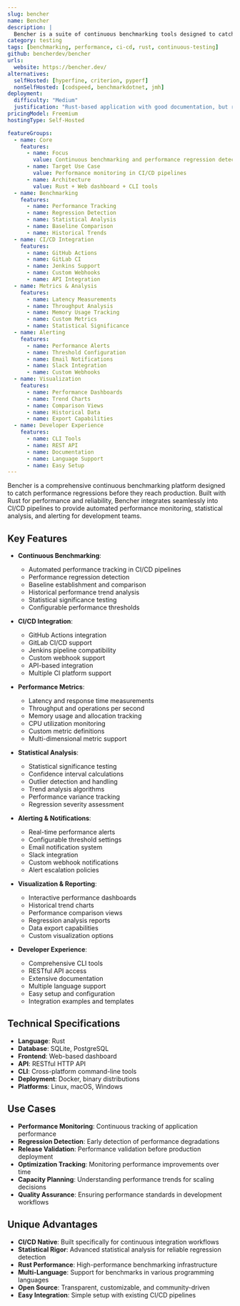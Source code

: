 ```yaml
---
slug: bencher
name: Bencher
description: |
  Bencher is a suite of continuous benchmarking tools designed to catch performance regressions in CI. It provides comprehensive performance tracking, statistical analysis, and alerting to ensure your code maintains optimal performance across development cycles.
category: testing
tags: [benchmarking, performance, ci-cd, rust, continuous-testing]
github: bencherdev/bencher
urls:
  website: https://bencher.dev/
alternatives:
  selfHosted: [hyperfine, criterion, pyperf]
  nonSelfHosted: [codspeed, benchmarkdotnet, jmh]
deployment:
  difficulty: "Medium"
  justification: "Rust-based application with good documentation, but requires understanding of benchmarking concepts and CI/CD integration setup."
pricingModel: Freemium
hostingType: Self-Hosted

featureGroups:
  - name: Core
    features:
      - name: Focus
        value: Continuous benchmarking and performance regression detection
      - name: Target Use Case
        value: Performance monitoring in CI/CD pipelines
      - name: Architecture
        value: Rust + Web dashboard + CLI tools
  - name: Benchmarking
    features:
      - name: Performance Tracking
      - name: Regression Detection
      - name: Statistical Analysis
      - name: Baseline Comparison
      - name: Historical Trends
  - name: CI/CD Integration
    features:
      - name: GitHub Actions
      - name: GitLab CI
      - name: Jenkins Support
      - name: Custom Webhooks
      - name: API Integration
  - name: Metrics & Analysis
    features:
      - name: Latency Measurements
      - name: Throughput Analysis
      - name: Memory Usage Tracking
      - name: Custom Metrics
      - name: Statistical Significance
  - name: Alerting
    features:
      - name: Performance Alerts
      - name: Threshold Configuration
      - name: Email Notifications
      - name: Slack Integration
      - name: Custom Webhooks
  - name: Visualization
    features:
      - name: Performance Dashboards
      - name: Trend Charts
      - name: Comparison Views
      - name: Historical Data
      - name: Export Capabilities
  - name: Developer Experience
    features:
      - name: CLI Tools
      - name: REST API
      - name: Documentation
      - name: Language Support
      - name: Easy Setup
---
```


Bencher is a comprehensive continuous benchmarking platform designed to catch performance regressions before they reach production. Built with Rust for performance and reliability, Bencher integrates seamlessly into CI/CD pipelines to provide automated performance monitoring, statistical analysis, and alerting for development teams.

## Key Features

- **Continuous Benchmarking**:

  - Automated performance tracking in CI/CD pipelines
  - Performance regression detection
  - Baseline establishment and comparison
  - Historical performance trend analysis
  - Statistical significance testing
  - Configurable performance thresholds

- **CI/CD Integration**:

  - GitHub Actions integration
  - GitLab CI/CD support
  - Jenkins pipeline compatibility
  - Custom webhook support
  - API-based integration
  - Multiple CI platform support

- **Performance Metrics**:

  - Latency and response time measurements
  - Throughput and operations per second
  - Memory usage and allocation tracking
  - CPU utilization monitoring
  - Custom metric definitions
  - Multi-dimensional metric support

- **Statistical Analysis**:

  - Statistical significance testing
  - Confidence interval calculations
  - Outlier detection and handling
  - Trend analysis algorithms
  - Performance variance tracking
  - Regression severity assessment

- **Alerting & Notifications**:

  - Real-time performance alerts
  - Configurable threshold settings
  - Email notification system
  - Slack integration
  - Custom webhook notifications
  - Alert escalation policies

- **Visualization & Reporting**:

  - Interactive performance dashboards
  - Historical trend charts
  - Performance comparison views
  - Regression analysis reports
  - Data export capabilities
  - Custom visualization options

- **Developer Experience**:
  - Comprehensive CLI tools
  - RESTful API access
  - Extensive documentation
  - Multiple language support
  - Easy setup and configuration
  - Integration examples and templates

## Technical Specifications

- **Language**: Rust
- **Database**: SQLite, PostgreSQL
- **Frontend**: Web-based dashboard
- **API**: RESTful HTTP API
- **CLI**: Cross-platform command-line tools
- **Deployment**: Docker, binary distributions
- **Platforms**: Linux, macOS, Windows

## Use Cases

- **Performance Monitoring**: Continuous tracking of application performance
- **Regression Detection**: Early detection of performance degradations
- **Release Validation**: Performance validation before production deployment
- **Optimization Tracking**: Monitoring performance improvements over time
- **Capacity Planning**: Understanding performance trends for scaling decisions
- **Quality Assurance**: Ensuring performance standards in development workflows

## Unique Advantages

- **CI/CD Native**: Built specifically for continuous integration workflows
- **Statistical Rigor**: Advanced statistical analysis for reliable regression detection
- **Rust Performance**: High-performance benchmarking infrastructure
- **Multi-Language**: Support for benchmarks in various programming languages
- **Open Source**: Transparent, customizable, and community-driven
- **Easy Integration**: Simple setup with existing CI/CD pipelines
